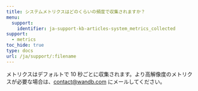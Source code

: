 ---
title: システムメトリクスはどのくらいの頻度で収集されますか？
menu:
  support:
    identifier: ja-support-kb-articles-system_metrics_collected
support:
  - metrics
toc_hide: true
type: docs
url: /ja/support/:filename
---
メトリクスはデフォルトで 10 秒ごとに収集されます。より高解像度のメトリクスが必要な場合は、contact@wandb.com にメールしてください。